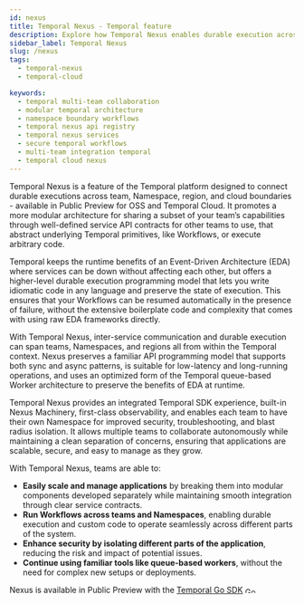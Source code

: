 ```yaml
---
id: nexus
title: Temporal Nexus - Temporal feature
description: Explore how Temporal Nexus enables durable execution across team and namespace boundaries and promotes a modular architecture that enables each team to have their own namespace for improved security, troubleshooting, and blast radius isolation.
sidebar_label: Temporal Nexus
slug: /nexus
tags:
  - temporal-nexus
  - temporal-cloud

keywords:
  - temporal multi-team collaboration
  - modular temporal architecture
  - namespace boundary workflows
  - temporal nexus api registry
  - temporal nexus services
  - secure temporal workflows
  - multi-team integration temporal
  - temporal cloud nexus
---
```


Temporal Nexus is a feature of the Temporal platform designed to connect durable executions across team, Namespace, region, and cloud boundaries - available in Public Preview for OSS and Temporal Cloud. 
It promotes a more modular architecture for sharing a subset of your team’s capabilities through well-defined service API contracts for other teams to use, that abstract underlying Temporal primitives, like Workflows, or execute arbitrary code.

Temporal keeps the runtime benefits of an Event-Driven Architecture (EDA) where services can be down without affecting each other, but offers a higher-level durable execution programming model that lets you write idiomatic code in any language and preserve the state of execution.
This ensures that your Workflows can be resumed automatically in the presence of failure, without the extensive boilerplate code and complexity that comes with using raw EDA frameworks directly.

With Temporal Nexus, inter-service communication and durable execution can span teams, Namespaces, and regions all from within the Temporal context. 
Nexus preserves a familiar API programming model that supports both sync and async patterns, is suitable for low-latency and long-running operations, and uses an optimized form of the Temporal queue-based Worker architecture to preserve the benefits of EDA at runtime.

Temporal Nexus provides an integrated Temporal SDK experience, built-in Nexus Machinery, first-class observability, and enables each team to have their own Namespace for improved security, troubleshooting, and blast radius isolation.
It allows multiple teams to collaborate autonomously while maintaining a clean separation of concerns, ensuring that applications are scalable, secure, and easy to manage as they grow.

With Temporal Nexus, teams are able to:
- **Easily scale and manage applications** by breaking them into modular components developed separately while maintaining smooth integration through clear service contracts.
- **Run Workflows across teams and Namespaces**, enabling durable execution and custom code to operate seamlessly across different parts of the system.
- **Enhance security by isolating different parts of the application**, reducing the risk and impact of potential issues.
- **Continue using familiar tools like queue-based workers**, without the need for complex new setups or deployments.

Nexus is available in Public Preview with the [Temporal Go SDK](https://docs.temporal.io/develop/go) [<img src="/img/golang.svg" alt="Go Icon" width="40" height="10"/>](https://docs.temporal.io/develop/go)
